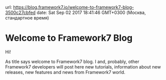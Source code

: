 url: https://blog.framework7.io/welcome-to-framework7-blog-3500c27cbfed
date: Sat Sep 02 2017 18:41:46 GMT+0300 (Москва, стандартное время)


# Welcome to Framework7 Blog

Hi!

As title says welcome to Framework7 blog. I and, probably, other Framework7 developers will post here new tutorials, information about new releases, new features and news from Framework7 world.
